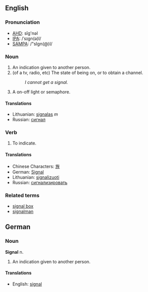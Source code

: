 ==English==
===Pronunciation===
*[[w:AHD|AHD]]: sĭg'nəl
*[[w:IPA|IPA]]: /ˈsɪgn(ə)l/
*[[w:SAMPA|SAMPA]]: /"sIgn(@)l/

===Noun===
#An indication given to another person.
#(of a tv, radio, etc) The state of being on, or to obtain a channel.
#:''I cannot get a signal.''
#A on-off light or semaphore.
====Translations====
*Lithuanian: [[signalas]] ''m''
*Russian: [[сигнал]]

===Verb===

#To indicate.

====Translations====
*Chinese Characters: [[旌]]
*German: [[Signal]]
*Lithuanian: [[signalizuoti]]
*Russian: [[сигнализировать]]

===Related terms===
*[[signal box]]
*[[signalman]]

==German==
===Noun===
'''Signal''' n.
# An indication given to another person.

====Translations====
*English: [[signal]]